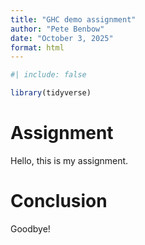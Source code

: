 ```yaml
---
title: "GHC demo assignment"
author: "Pete Benbow"
date: "October 3, 2025"
format: html
---
```


```r
#| include: false

library(tidyverse)
```

# Assignment

Hello, this is my assignment.

# Conclusion

Goodbye!
